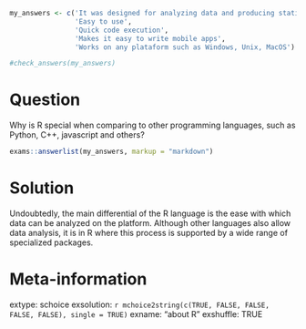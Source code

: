 ```r
my_answers <- c('It was designed for analyzing data and producing statistical output', 
                'Easy to use',
                'Quick code execution',
                'Makes it easy to write mobile apps',
                'Works on any plataform such as Windows, Unix, MacOS')

#check_answers(my_answers)
```

Question
========

Why is R special when comparing to other programming languages, such as Python, C++, javascript and others?


```r
exams::answerlist(my_answers, markup = "markdown")
```

Solution
================

Undoubtedly, the main differential of the R language is the ease with which data can be analyzed on the platform. Although other languages also allow data analysis, it is in R where this process is supported by a wide range of specialized packages.

Meta-information
================
extype: schoice
exsolution: `r mchoice2string(c(TRUE, FALSE, FALSE, FALSE, FALSE), single = TRUE)`
exname: "about R"
exshuffle: TRUE

